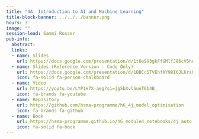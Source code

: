 ```yaml
---
title: "4A: Introduction to AI and Machine Learning"
title-block-banner: ../../../banner.png
hours: 3
image: ""
session-lead: Sammi Rosser
pub-info:
  abstract: 
  links:
  - name: Slides
    url: https://docs.google.com/presentation/d/1t6eS93gkFfGMlfJ86cVShAZ2vOhmP08TFVp8rcgTGyQ/edit?usp=sharing
  - name: Slides (Reference Version - Code Only)
    url: https://docs.google.com/presentation/d/1BBCc5TVEhfAY98I6JLKrsObLLeVseAsxYZSrgve20uI/edit?usp=sharing
    icon: fa-solid fa-person-chalkboard
  - name: Video
    url: https://youtu.be/LYP1H7X-aeg?si=jgSbXvlSueT6b4B_
    icon: fa-brands fa-youtube
  - name: Repository
    url: https://github.com/hsma-programme/h6_4j_model_optimisation
    icon: fa-brands fa-github
  - name: Book
    url: https://hsma-programme.github.io/h6_module4_notebooks/4j_auto_ml.html
    icon: fa-solid fa-book
---
```


